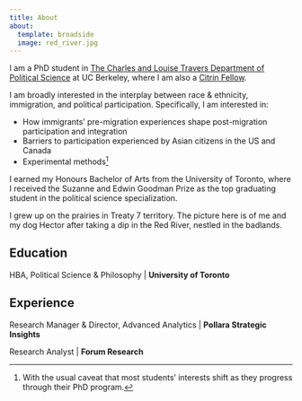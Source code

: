 ```yaml
---
title: About
about:
  template: broadside
  image: red_river.jpg
---
```


I am a PhD student in [The Charles and Louise Travers Department of Political Science](https://polisci.berkeley.edu/) at UC Berkeley, where I am also a [Citrin Fellow](https://citrincenter.berkeley.edu/graduate-programs/).

I am broadly interested in the interplay between race & ethnicity, immigration, and political participation. Specifically, I am interested in:

- How immigrants' pre-migration experiences shape post-migration participation and integration
- Barriers to participation experienced by Asian citizens in the US and Canada 
- Experimental methods[^1]

[^1]: With the usual caveat that most students' interests shift as they progress through their PhD program.

I earned my Honours Bachelor of Arts from the University of Toronto, where I received the Suzanne and Edwin Goodman Prize as the top graduating student in the political science specialization.

I grew up on the prairies in Treaty 7 territory. The picture here is of me and my dog Hector after taking a dip in the Red River, nestled in the badlands.

## Education

HBA, Political Science & Philosophy \| **University of Toronto**

## Experience

Research Manager & Director, Advanced Analytics \| **Pollara Strategic Insights**

Research Analyst \| **Forum Research**
